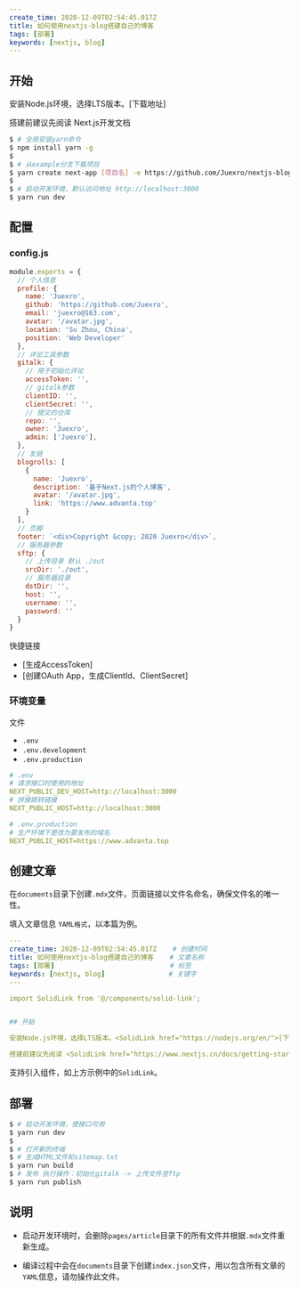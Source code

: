 ```yaml
---
create_time: 2020-12-09T02:54:45.017Z
title: 如何使用nextjs-blog搭建自己的博客
tags: [部署]
keywords: [nextjs, blog]
---
```



## 开始

安装Node.js环境，选择LTS版本。<SolidLink href="https://nodejs.org/en/">[下载地址]</SolidLink>

搭建前建议先阅读 <SolidLink href="https://www.nextjs.cn/docs/getting-started">Next.js开发文档</SolidLink>

```bash
$ # 全局安装yarn命令
$ npm install yarn -g
$
$ # 从example分支下载项目
$ yarn create next-app [项目名] -e https://github.com/Juexro/nextjs-blog/tree/example
$
$ # 启动开发环境，默认访问地址 http://localhost:3000
$ yarn run dev
```

## 配置

### config.js
```js
module.exports = {
  // 个人信息
  profile: {
    name: 'Juexro',
    github: 'https://github.com/Juexro',
    email: 'juexro@163.com',
    avatar: '/avatar.jpg',
    location: 'Su Zhou, China',
    position: 'Web Developer'
  },
  // 评论工具参数
  gitalk: {
    // 用于初始化评论
    accessToken: '',
    // gitalk参数
    clientID: '',
    clientSecret: '',
    // 提交的仓库
    repo: '',
    owner: 'Juexro',
    admin: ['Juexro'],
  },
  // 友链
  blogrolls: [
    {
      name: 'Juexro',
      description: '基于Next.js的个人博客',
      avatar: '/avatar.jpg',
      link: 'https://www.advanta.top'
    }
  ],
  // 页脚
  footer: `<div>Copyright &copy; 2020 Juexro</div>`,
  // 服务器参数
  sftp: {
    // 上传目录 默认 ./out
    srcDir: './out',
    // 服务器目录
    dstDir: '',
    host: '',
    username: '',
    password: ''
  }
}
```

快捷链接
  + <SolidLink href="https://github.com/settings/tokens">[生成AccessToken]</SolidLink>
  + <SolidLink href="https://github.com/settings/developers">[创建OAuth App，生成ClientId、ClientSecret]</SolidLink>

### 环境变量

文件
 + `.env`
 + `.env.development`
 + `.env.production`

```yaml
# .env
# 请求接口时使用的地址
NEXT_PUBLIC_DEV_HOST=http://localhost:3000
# 拼接跳转链接
NEXT_PUBLIC_HOST=http://localhost:3000

# .env.production
# 生产环境下更改为要发布的域名
NEXT_PUBLIC_HOST=https://www.advanta.top
```


## 创建文章

在`documents`目录下创建`.mdx`文件，页面链接以文件名命名，确保文件名的唯一性。

填入文章信息 `YAML格式`，以本篇为例。
```yaml
---
create_time: 2020-12-09T02:54:45.017Z    # 创建时间
title: 如何使用nextjs-blog搭建自己的博客    # 文章名称
tags: [部署]                             # 标签
keywords: [nextjs, blog]                # 关键字
---

import SolidLink from '@/components/solid-link';


## 开始

安装Node.js环境，选择LTS版本。<SolidLink href="https://nodejs.org/en/">[下载地址]</SolidLink>

搭建前建议先阅读 <SolidLink href="https://www.nextjs.cn/docs/getting-started">Next.js开发文档</SolidLink>
```

支持引入组件，如上方示例中的`SolidLink`。

## 部署

```bash
$ # 启动开发环境，使接口可用
$ yarn run dev
$ 
$ # 打开新的终端
$ # 生成HTML文件和sitemap.txt
$ yarn run build
$ # 发布 执行操作：初始化gitalk -> 上传文件至ftp
$ yarn run publish
```

## 说明

+ 启动开发环境时，会删除`pages/article`目录下的所有文件并根据`.mdx`文件重新生成。

+ 编译过程中会在`documents`目录下创建`index.json`文件，用以包含所有文章的`YAML`信息，请勿操作此文件。
